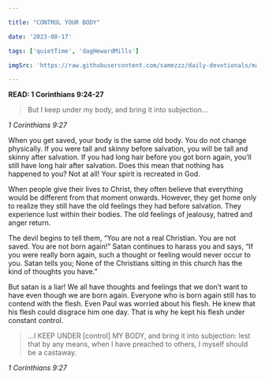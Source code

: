 ```yaml
---

title: "CONTROL YOUR BODY"

date: '2023-08-17'

tags: ['quietTime', 'dagHewardMills']

imgSrc: 'https://raw.githubusercontent.com/samezzz/daily-devotionals/main/images/evangelist-dag.jpg'

---
```


**READ: 1 Corinthians 9:24-27**

>But I keep under my body, and bring it into subjection... 

*1 Corinthians 9:27*

When you get saved, your body is the same old body. You do not change physically. If you were tall and skinny before salvation, you will be tall and skinny after salvation. If you had long hair before you got born again, you’ll still have long hair after salvation. Does this mean that nothing has happened to you? Not at all! Your spirit is recreated in God. 

When people give their lives to Christ, they often believe that everything would be different from that moment onwards. However, they get home only to realize they still have the old feelings they had before salvation. They experience lust within their bodies. The old feelings of jealousy, hatred and anger return.

The devil begins to tell them, “You are not a real Christian. You are not saved. You are not born again!” Satan continues to harass you and says, “If you were really born again, such a thought or feeling would never occur to you. Satan tells you; None of the Christians sitting in this church has the kind of thoughts you have.” 

But satan is a liar! We all have thoughts and feelings that we don’t want to have even though we are born again. Everyone who is born again still has to contend with the flesh. Even Paul was worried about his flesh. He knew that his flesh could disgrace him one day. That is why he kept his flesh under constant control. 

>...I KEEP UNDER [control] MY BODY, and bring it into subjection: lest that by any means, when I have preached to others, I myself should be a castaway. 

*1 Corinthians 9:27*

